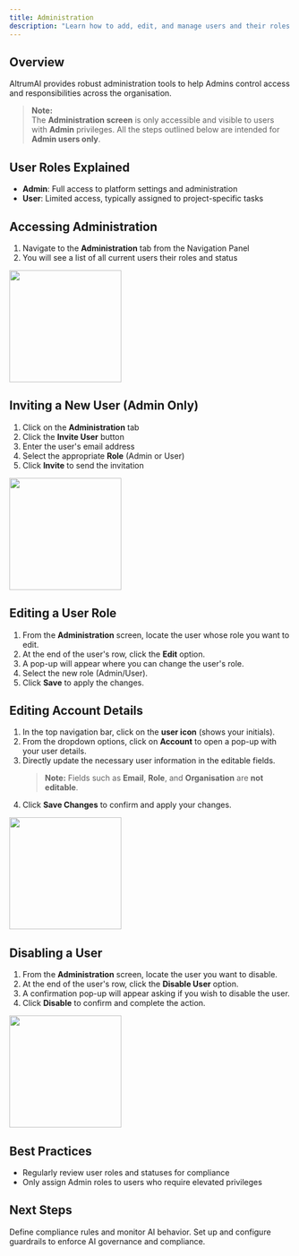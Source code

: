 ```yaml
---
title: Administration
description: "Learn how to add, edit, and manage users and their roles within AltrumAI"
---
```


## Overview

AltrumAI provides robust administration tools to help Admins control access and responsibilities across the organisation.
> **Note:**  
> The **Administration screen** is only accessible and visible to users with **Admin** privileges. All the steps outlined below are intended for **Admin users only**.

## User Roles Explained

- **Admin**: Full access to platform settings and administration
- **User**: Limited access, typically assigned to project-specific tasks

## Accessing Administration

1. Navigate to the **Administration** tab from the Navigation Panel
2. You will see a list of all current users their roles and status

<img height="200" src="/images/acess-user-management.png" />

## Inviting a New User (Admin Only)

1. Click on the **Administration** tab
2. Click the **Invite User** button
3. Enter the user's email address
4. Select the appropriate **Role** (Admin or User)
5. Click **Invite** to send the invitation

<img height="200" src="/images/edit-role.png" />

## Editing a User Role

1. From the **Administration** screen, locate the user whose role you want to edit.
2. At the end of the user's row, click the **Edit** option.
3. A pop-up will appear where you can change the user's role.
4. Select the new role (Admin/User).
5. Click **Save** to apply the changes.

## Editing Account Details

1. In the top navigation bar, click on the **user icon** (shows your initials).
2. From the dropdown options, click on **Account** to open a pop-up with your user details.
3. Directly update the necessary user information in the editable fields.  
   > **Note:** Fields such as **Email**, **Role**, and **Organisation** are **not editable**.
4. Click **Save Changes** to confirm and apply your changes.

<img height="200" src="/images/edit-account-details.png" />

## Disabling a User

1. From the **Administration** screen, locate the user you want to disable.
2. At the end of the user's row, click the **Disable User** option.
3. A confirmation pop-up will appear asking if you wish to disable the user.
4. Click **Disable** to confirm and complete the action.

<img height="200" src="/images/disable-user.png" />

## Best Practices

- Regularly review user roles and statuses for compliance
- Only assign Admin roles to users who require elevated privileges

## Next Steps

<CardGroup cols={2}>
  <Card
    title="Create Project"
    icon="folder-plus"
    href="/product-guide/projects"
  >
    Define compliance rules and monitor AI behavior.
  </Card>
  <Card
    title="Configure Guardrails"
    icon="shield-check"
    href="/product-guide/policies"
  >
    Set up and configure guardrails to enforce AI governance and compliance.
  </Card>
</CardGroup>

